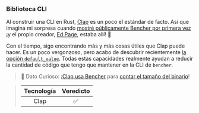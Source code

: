 ### Biblioteca CLI

Al construir una CLI en Rust, [Clap][github clap] es un poco el estándar de facto. Así que imagina mi sorpresa cuando [mostré públicamente Bencher por primera vez][talks rust dc] ¡y el propio creador, [Ed Page][github epage], estaba allí! 🤩

Con el tiempo, sigo encontrando más y más cosas útiles que Clap puede hacer. Es un poco vergonzoso, pero acabo de descubrir recientemente [la opción `default_value`][docs clap default value]. Todas estas capacidades realmente ayudan a reducir la cantidad de código que tengo que mantener en la CLI de `bencher`.

> 🐰 Dato Curioso: ¡[Clap usa Bencher][clap github pr 5826] para [contar el tamaño del binario][track binary size]!

> | Tecnología | Veredicto |
> | :--------: | :-------: |
> |    Clap    |    ✅    |

[github clap]: https://github.com/clap-rs/clap
[talks rust dc]: /es/docs/explanation/talks/#rust-dc-20-sep-22
[github epage]: https://github.com/epage
[docs clap default value]: https://docs.rs/clap/4.5.27/clap/struct.Arg.html#method.default_value
[clap github pr 5826]: https://github.com/clap-rs/clap/pull/5826
[track binary size]: /es/docs/how-to/track-file-size/
